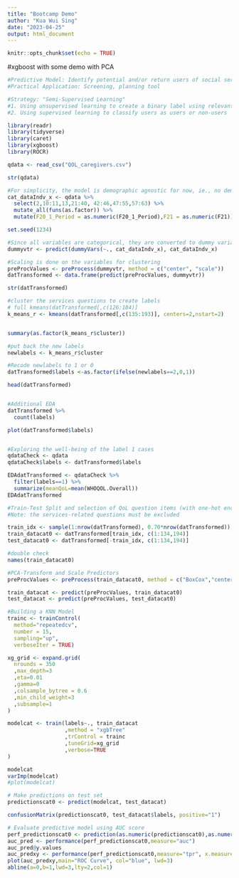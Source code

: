 ---
title: "Bootcamp Demo"
author: "Kua Wui Sing"
date: "2023-04-25"
output: html_document
---

```{r setup, include=FALSE}
knitr::opts_chunk$set(echo = TRUE)
```

#xgboost with some demo with PCA
```{r}
#Predictive Model: Identify potential and/or return users of social services based on QoL scores
#Practical Application: Screening, planning tool

#Strategy: "Semi-Supervised Learning" 
#1. Using unsupervised learning to create a binary label using relevant question items on the usage/non-usage of services
#2. Using supervised learning to classify users as users or non-users

library(readr)
library(tidyverse)
library(caret)
library(xgboost)
library(ROCR)

qdata <- read_csv("QOL_caregivers.csv")

str(qdata)

#For simplicity, the model is demographic agnostic for now, ie., no demographic variables are used 
cat_dataIndv_x <- qdata %>% 
  select(2,10:11,13,21:40, 42:46,47:55,57:63) %>% 
  mutate_all(funs(as.factor)) %>% 
  mutate(F20_1_Period = as.numeric(F20_1_Period),F21 = as.numeric(F21))

set.seed(1234)

#Since all variables are categorical, they are converted to dummy variables
dummyvtr <- predict(dummyVars(~., cat_dataIndv_x), cat_dataIndv_x)

#Scaling is done on the variables for clustering
preProcValues <- preProcess(dummyvtr, method = c("center", "scale"))
datTransformed <- data.frame(predict(preProcValues, dummyvtr))

str(datTransformed)

#cluster the services questions to create labels
# full kmeans(datTransformed[,c(126:184)]
k_means_r <- kmeans(datTransformed[,c(135:193)], centers=2,nstart=2)


summary(as.factor(k_means_r$cluster))

#put back the new labels
newlabels <- k_means_r$cluster

#Recode newlabels to 1 or 0
datTransformed$labels <-as.factor(ifelse(newlabels==2,0,1))

head(datTransformed)


#Additional EDA
datTransformed %>% 
  count(labels)

plot(datTransformed$labels)


#Exploring the well-being of the label 1 cases
qdataCheck <- qdata
qdataCheck$labels <- datTransformed$labels

EDAdatTransformed <- qdataCheck %>% 
  filter(labels==1) %>% 
  summarize(meanQoL=mean(WHOQOL.Overall))
EDAdatTransformed

#Train-Test Split and selection of QoL question items (with one-hot encoding) and newlabels. 
#Note: the services-related questions must be excluded

train_idx <- sample(1:nrow(datTransformed), 0.70*nrow(datTransformed))
train_datacat0 <- datTransformed[train_idx, c(1:134,194)]
test_datacat0 <- datTransformed[-train_idx, c(1:134,194)]

#double check
names(train_datacat0)

#PCA-Transform and Scale Predictors
preProcValues <- preProcess(train_datacat0, method = c("BoxCox","center", "scale","pca"),pcaComp = 8)

train_datacat <- predict(preProcValues, train_datacat0)
test_datacat <- predict(preProcValues, test_datacat0)

#Building a KNN Model 
trainc <- trainControl(
  method="repeatedcv",
  number = 15,
  sampling="up",
  verboseIter = TRUE)

xg_grid <- expand.grid(
  nrounds = 350
  ,max_depth=3
  ,eta=0.01
  ,gamma=0
  ,colsample_bytree = 0.6
  ,min_child_weight=3
  ,subsample=1
)

modelcat <- train(labels~., train_datacat
                  ,method = "xgbTree"
                  ,trControl = trainc
                  ,tuneGrid=xg_grid
                  ,verbose=TRUE
)

modelcat
varImp(modelcat)
#plot(modelcat)

# Make predictions on test set
predictionscat0 <- predict(modelcat, test_datacat)

confusionMatrix(predictionscat0, test_datacat$labels, positive="1")

# Evaluate predictive model using AUC score
perf_predictionscat0 <- prediction(as.numeric(predictionscat0),as.numeric(test_datacat$labels))
auc_pred <- performance(perf_predictionscat0,measure="auc")
auc_pred@y.values
auc_predxy <- performance(perf_predictionscat0,measure="tpr", x.measure="fpr")
plot(auc_predxy,main="ROC Curve", col="blue", lwd=3)
abline(a=0,b=1,lwd=3,lty=2,col=1)


```